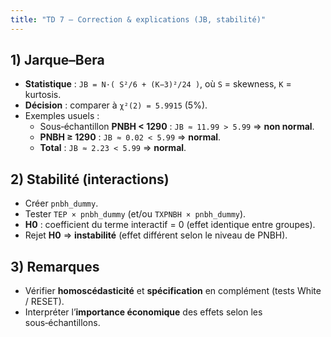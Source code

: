 ```yaml
---
title: "TD 7 — Correction & explications (JB, stabilité)"
---
```


## 1) Jarque–Bera
- **Statistique** : `JB = N·( S²/6 + (K−3)²/24 )`, où `S` = skewness, `K` = kurtosis.  
- **Décision** : comparer à `χ²(2) = 5.9915` (5%).  
- Exemples usuels :  
  - Sous‑échantillon **PNBH < 1290** : `JB ≈ 11.99 > 5.99` ⇒ **non normal**.  
  - **PNBH ≥ 1290** : `JB ≈ 0.02 < 5.99` ⇒ **normal**.  
  - **Total** : `JB ≈ 2.23 < 5.99` ⇒ **normal**.

## 2) Stabilité (interactions)
- Créer `pnbh_dummy`.  
- Tester `TEP × pnbh_dummy` (et/ou `TXPNBH × pnbh_dummy`).  
- **H0** : coefficient du terme interactif = 0 (effet identique entre groupes).  
- Rejet **H0** ⇒ **instabilité** (effet différent selon le niveau de PNBH).

## 3) Remarques
- Vérifier **homoscédasticité** et **spécification** en complément (tests White / RESET).  
- Interpréter l’**importance économique** des effets selon les sous‑échantillons.

